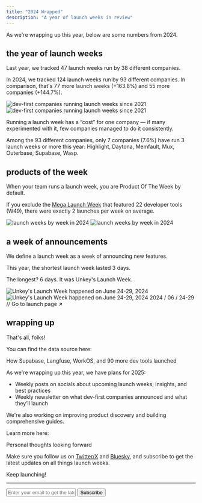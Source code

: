 ```yaml
---
title: "2024 Wrapped"
description: "A year of launch weeks in review"
---
```


As we're wrapping up this year, below are some numbers from 2024.

## the year of launch weeks

Last year, we tracked 47 launch weeks run by 38 different companies.

In 2024, we tracked 124 launch weeks run by 93 different companies. In comparison, that's 77 more launch weeks (+163.8%) and 55 more companies (+144.7%).

<Frame caption="# of dev-first companies running launch weeks since 2021">
  <img
    className="block dark:hidden"
    src="/img/2024/wrapped/2024-launch-weeks-by-companies-light.png"
    alt="dev-first companies running launch weeks since 2021"
  />
  <img
    className="hidden dark:block"
    src="/img/2024/wrapped/2024-launch-weeks-by-companies-dark.png"
    alt="dev-first companies running launch weeks since 2021"
  />
</Frame>

Running a launch week has a “cost” for one company — if many experimented with it, few companies managed to do it consistently.

Among the 93 different companies, only 7 companies (7.6%) have run 3 launch weeks or more this year: Highlight, Daytona, Memfault, Mux, Outerbase, Supabase, Wasp.

## products of the week

When your team runs a launch week, you are Product Of The Week by default.

If you exclude the [Mega Launch Week](/lw/2024/mega) that featured 22 developer tools (W49), there were exactly 2 launches per week on average.

<Frame caption="# of launch weeks by week in 2024">
  <img
    className="block dark:hidden"
    src="/img/2024/wrapped/2024-launch-weeks-by-week-light.png"
    alt="launch weeks by week in 2024"
  />
  <img
    className="hidden dark:block"
    src="/img/2024/wrapped/2024-launch-weeks-by-week-dark.png"
    alt="launch weeks by week in 2024"
  />
</Frame>

## a week of announcements

We define a launch week as a week of announcing new features.

This year, the shortest launch week lasted 3 days.

The longest? 6 days. It was Unkey's Launch Week.

<Frame caption="Unkey's Launch Week">
  <img
    className="block dark:hidden"
    src="/img/2024/wrapped/2024-launch-weeks-unkey-light.png"
    alt="Unkey's Launch Week happened on June 24-29, 2024"
  />
  <img
    className="hidden dark:block"
    src="/img/2024/wrapped/2024-launch-weeks-unkey-dark.png"
    alt="Unkey's Launch Week happened on June 24-29, 2024"
  />
</Frame>

<Card title="Unkey Launch Week" href="https://www.unkey.com/accelerate">
  2024 / 06 / 24-29 // Go to launch page ↗︎
</Card>

## wrapping up

That's all, folks!

You can find the data source here:

<Card title="Who launched in 2024" href="https://launchweek.dev/lw/2024">
    How Supabase, Langfuse, WorkOS, and 90 more dev tools launched
</Card>

As we're wrapping up this year, we have plans for 2025:

- Weekly posts on socials about upcoming launch weeks, insights, and best practices
- Weekly newsletter on what dev-first companies announced and what they’ll launch

We're also working on improving product discovery and building comprehensive guides.

Learn more here:

<Card title="The future of launchweek.dev" href="https://launchweek.dev/n/forward">
    Personal thoughts looking forward
</Card>

Make sure you follow us on [Twitter/X](https://x.com/launchweekdev) and [Bluesky](https://bsky.app/profile/launchweek.dev), and subscribe to get the latest updates on all things launch weeks.

Keep launching!

---

<form
  action="https://buttondown.com/api/emails/embed-subscribe/launchweek.dev"
  method="post"
  target="popupwindow"
  onsubmit="window.open('https://buttondown.com/launchweek.dev', 'popupwindow')"
  class="embeddable-buttondown-form"
>
  <input
    type="email"
    name="email"
    placeholder="Enter your email to get the latest updates"
    id="bd-email"
  />
  <input type="submit" value="Subscribe" />
</form>
